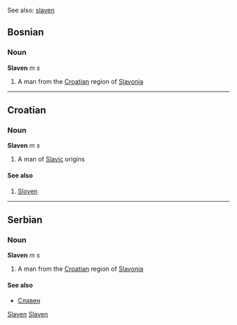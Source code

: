 See also: [[slaven]]

==Bosnian==
===Noun===
'''Slaven''' ''m s''
#A man from the [[Croatian]] region of [[Slavonia]]
[[Category:Bosnian peoples nouns|Slaven]]
----

==Croatian==
===Noun===
'''Slaven''' ''m s''
#A man of [[Slavic]] origins
====See also====
#[[Sloven]]
----

==Serbian==
===Noun===
'''Slaven''' ''m s''
#A man from the [[Croatian]] region of [[Slavonia]]
====See also====
*[[Славен]]
[[Category:Serbian peoples nouns|Slaven]]